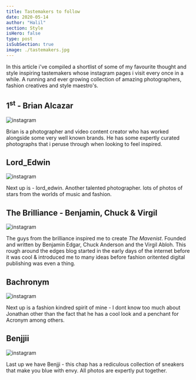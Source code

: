 ```yaml
---
title: Tastemakers to follow
date: 2020-05-14
author: "Halil"
section: Style
isHero: false
type: post
isSubSection: true
image: ./tastemakers.jpg
---
```


In this article i've compiled a shortlist of some of my favourite thought and style inspiring tastemakers whose instagram pages i visit every once in a while.
A running and ever growing collection of amazing photographers, fashion creatives and style maestro's. 

## 1<sup>st</sup> - Brian Alcazar

![instagram](BvGDMqoD5Hd)

Brian is a photographer and video content creator who has worked alongside some very well known brands. 
He has some expertly curated photographs that i peruse through when looking to feel inspired.	

## Lord_Edwin

![instagram](BbnK0afh9VZ)

Next up is - lord_edwin. Another talented photographer. 
lots of photos of stars from the worlds of music and fashion.

## The Brilliance - Benjamin, Chuck & Virgil

![instagram](BW3gMeKlC6i)

The guys from the brilliance inspired me to create *The Mavenist*.
Founded and written by Benjamin Edgar, Chuck Anderson and the Virgil Abloh.
This rough around the edges blog started in the early days of the internet before it was cool & 
introduced me to many ideas before fashion oritented digital publishing was even a thing.

## Bachronym

![instagram](BedxaLSnRDY)

Next up is a fashion kindred spirit of mine - I dont know too much about Jonathan other than the fact that he has a cool look and a penchant for Acronym
among others.

## Benjjii

![instagram](B7kJSSAHce9)

Last up we have Benjji - this chap has a rediculous collection of sneakers that make you blue with envy.
All photos are expertly put together.